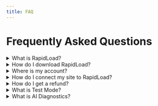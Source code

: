 ```yaml
---
title: FAQ
---
```


# Frequently Asked Questions

<style jsx global>{`
  .faq-item {
    font-size: 17px;
    font-weight: 600;
    flex-direction: row-reverse;
    justify-content: space-between;
    margin-left: 15px;
    margin-right: 7px;
  }
.faq-answer {
    font-size: 15px;
    font-weight: normal;
    padding-left: 18px;
    padding-right: 18px;
`}</style>


<details>
  <summary className="faq-item">What is RapidLoad?</summary>
  <p className="faq-answer">RapidLoad is a WordPress plugin designed to optimize your website's speed by removing unused CSS, minifying files, enabling caching, serving assets through a CDN, and more. It helps improve your Core Web Vitals and overall performance.</p>
</details>

<details>
  <summary className="faq-item">How do I download RapidLoad?</summary>
  <p className="faq-answer">You can download RapidLoad from your account dashboard after purchasing a license. If you’re a new user, visit our website, sign up, and follow the installation instructions provided. [learn more](/getting-started/installation)</p>
</details>

<details>
  <summary className="faq-item">Where is my account?</summary>
  <p className="faq-answer">You can access your account by logging into [app.rapidload.io](https://app.rapidload.io/auth/sign-in). If you have trouble finding it, check your email for the sign-up confirmation or reset your password if needed.</p>
</details>

<details>
  <summary className="faq-item">How do I connect my site to RapidLoad?</summary>
  <p className="faq-answer">After installing the plugin, to activate it can either
  enter your license key or use the auto-activation feature. Once connected, you can configure optimization 
  settings directly from your WordPress dashboard.</p>
</details>

<details>
  <summary className="faq-item">How do I get a refund?</summary>
  <p className="faq-answer">RapidLoad offers a refund policy based on specific conditions. If you’re eligible for a refund, you can request one through your account dashboard or by contacting our support team.</p>
</details>

<details>
  <summary className="faq-item">What is Test Mode?</summary>
  <p className="faq-answer">Test Mode allows you to preview how RapidLoad optimizations will affect your website before applying them live. This helps you fine-tune settings and ensure compatibility without impacting visitors.</p>
</details>

<details>
  <summary className="faq-item">What is AI Diagnostics?</summary>
  <p className="faq-answer">AI Diagnostics is a feature in RapidLoad that analyzes your website’s performance issues and provides automated recommendations to enhance speed and efficiency. It helps identify bottlenecks and suggests optimizations tailored to your site.</p>
</details>